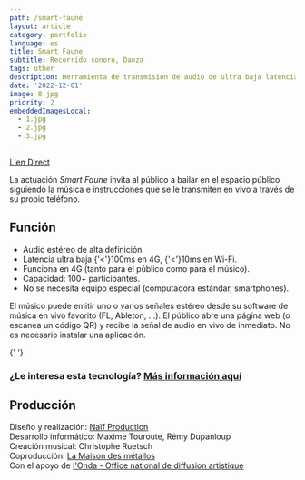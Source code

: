 ```yaml
---
path: /smart-faune
layout: article
category: portfolio
language: es
title: Smart Faune
subtitle: Recorrido sonoro, Danza
tags: other
description: Herramienta de transmisión de audio de ultra baja latencia desarrollada para la actuación "Smart Faune".
date: '2022-12-01'
image: 0.jpg
priority: 2
embeddedImagesLocal:
  - 1.jpg
  - 2.jpg
  - 3.jpg
---
```




<ResponsiveIframe
  src="https://www.youtube.com/embed/1gm_-xeVMs0"
  width="1920"
  height="1080"
/>


[Lien Direct](https://www.youtube.com/watch?v=1gm_-xeVMs0)

La actuación _Smart Faune_ invita al público a bailar en el espacio público siguiendo la música e instrucciones que se le transmiten en vivo a través de su propio teléfono.

## Función 


- Audio estéreo de alta definición.
- Latencia ultra baja {'<'}100ms en 4G, {'<'}10ms en Wi-Fi.
- Funciona en 4G (tanto para el público como para el músico).
- Capacidad: 100+ participantes.
- No se necesita equipo especial (computadora estándar, smartphones).

El músico puede emitir uno o varios señales estéreo desde su software de música en vivo favorito (FL, Ableton, ...). 
El público abre una página web (o escanea un código QR) y recibe la señal de audio en vivo de inmediato. No es necesario instalar una aplicación.  


<ImageGrid props={props.data.mdx.frontmatter.embeddedImagesLocal} />{' '}
  

### ¿Le interesa esta tecnología? [Más información aquí](/audio-broadcaster)


## Producción
Diseño y realización: [Naïf Production](//naif-production.fr/)  
Desarrollo informático: Maxime Touroute, Rémy Dupanloup  
Creación musical: Christophe Ruetsch  
Coproducción: [La Maison des métallos](//www.maisondesmetallos.paris/)  
Con el apoyo de [l'Onda - Office national de diffusion artistique](//www.onda.fr/)  
